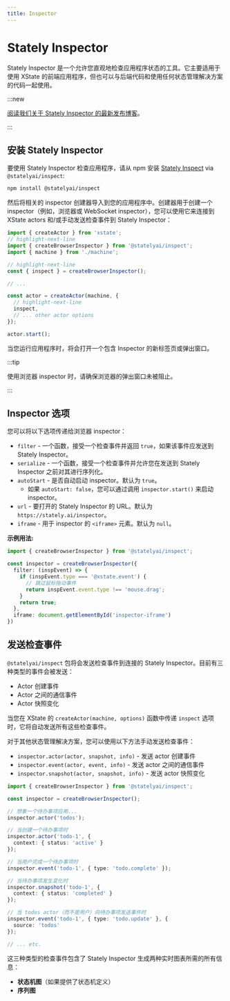 ```yaml
---
title: Inspector
---
```


# Stately Inspector

Stately Inspector 是一个允许您直观地检查应用程序状态的工具。它主要适用于使用 XState 的前端应用程序，但也可以与后端代码和使用任何状态管理解决方案的代码一起使用。

:::new

[阅读我们关于 Stately Inspector 的最新发布博客](/blog/2024-01-15-stately-inspector/)。

:::

## 安装 Stately Inspector

要使用 Stately Inspector 检查应用程序，请从 npm 安装 [Stately Inspect](https://github.com/statelyai/inspect) via `@statelyai/inspect`:

```bash
npm install @statelyai/inspect
```

然后将相关的 inspector 创建器导入到您的应用程序中。创建器用于创建一个 inspector（例如，浏览器或 WebSocket inspector），您可以使用它来连接到 XState actors 和/或手动发送检查事件到 Stately Inspector：

```ts
import { createActor } from 'xstate';
// highlight-next-line
import { createBrowserInspector } from '@statelyai/inspect';
import { machine } from './machine';

// highlight-next-line
const { inspect } = createBrowserInspector();

// ...

const actor = createActor(machine, {
  // highlight-next-line
  inspect,
  // ... other actor options
});

actor.start();
```

当您运行应用程序时，将会打开一个包含 Inspector 的新标签页或弹出窗口。

:::tip

使用浏览器 inspector 时，请确保浏览器的弹出窗口未被阻止。

:::

## Inspector 选项

您可以将以下选项传递给浏览器 inspector：

- `filter` - 一个函数，接受一个检查事件并返回 `true`，如果该事件应发送到 Stately Inspector。
- `serialize` - 一个函数，接受一个检查事件并允许您在发送到 Stately Inspector 之前对其进行序列化。
- `autoStart` - 是否自动启动 inspector。默认为 `true`。
  - 如果 `autoStart: false`，您可以通过调用 `inspector.start()` 来启动 inspector。
- `url` - 要打开的 Stately Inspector 的 URL。默认为 `https://stately.ai/inspector`。
- `iframe` - 用于 inspector 的 `<iframe>` 元素。默认为 `null`。

**示例用法:**

```ts
import { createBrowserInspector } from '@statelyai/inspect';

const inspector = createBrowserInspector({
  filter: (inspEvent) => {
    if (inspEvent.type === '@xstate.event') {
      // 跳过鼠标拖动事件
      return inspEvent.event.type !== 'mouse.drag';
    }
    return true;
  },
  iframe: document.getElementById('inspector-iframe')
})
```

## 发送检查事件

`@statelyai/inspect` 包将会发送检查事件到连接的 Stately Inspector。目前有三种类型的事件会被发送：

- Actor 创建事件
- Actor 之间的通信事件
- Actor 快照变化

当您在 XState 的 `createActor(machine, options)` 函数中传递 `inspect` 选项时，它将自动发送所有这些检查事件。

对于其他状态管理解决方案，您可以使用以下方法手动发送检查事件：

- `inspector.actor(actor, snapshot, info)` - 发送 actor 创建事件
- `inspector.event(actor, event, info)` - 发送 actor 之间的通信事件
- `inspector.snapshot(actor, snapshot, info)` - 发送 actor 快照变化

```ts
import { createBrowserInspector } from '@statelyai/inspect';

const inspector = createBrowserInspector();

// 想象一个待办事项应用...
inspector.actor('todos');

// 当创建一个待办事项时
inspector.actor('todo-1', {
  context: { status: 'active' }
});

// 当用户完成一个待办事项时
inspector.event('todo-1', { type: 'todo.complete' });

// 当待办事项发生变化时
inspector.snapshot('todo-1', {
  context: { status: 'completed' }
});

// 当 todos actor（而不是用户）向待办事项发送事件时
inspector.event('todo-1', { type: 'todo.update' }, {
  source: 'todos'
});

// ... etc.

```

这三种类型的检查事件包含了 Stately Inspector 生成两种实时图表所需的所有信息：

- **状态机图**（如果提供了状态机定义）
- **序列图**


